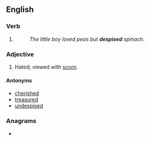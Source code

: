 ==English==

===Verb===
{{head|en|verb form}}

# {{en-past of|despise}}
#: ''The little boy loved peas but '''despised''' spinach.''

===Adjective===
{{en-adj}}

# Hated; viewed with [[scorn]].
#: {{ux|en|The dictator's cruelty made him the most '''despised''' person in the region.}}

====Antonyms====
* [[cherished]]
* [[treasured]]
* [[undespised]]

===Anagrams===
* {{anagrams|en|a=ddeeipss|depsides|dispeeds}}